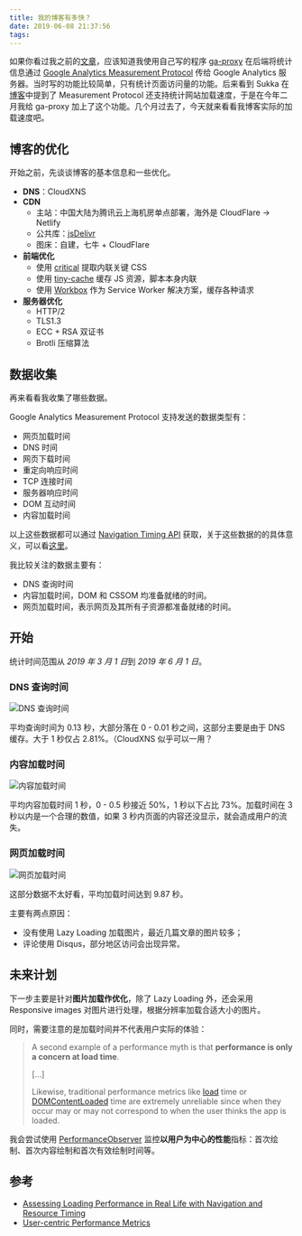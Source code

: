 ```yaml
---
title: 我的博客有多快？
date: 2019-06-08 21:37:56
tags:
---
```


如果你看过我之前的[文章](/blog/google-analytics-loading-optimize/)，应该知道我使用自己写的程序 [ga-proxy](https://github.com/giuem/ga-proxy/releases/tag/v1.0.0) 在后端将统计信息通过 [Google Analytics Measurement Protocol](https://developers.google.com/analytics/devguides/collection/protocol/v1/) 传给 Google Analytics 服务器。当时写的功能比较简单，只有统计页面访问量的功能。后来看到 Sukka 在[博客](https://blog.skk.moe/post/performance_timing/)中提到了 Measurement Protocol 还支持统计网站加载速度，于是在今年二月我给 ga-proxy 加上了这个功能。几个月过去了，今天就来看看我博客实际的加载速度吧。 <!--more-->

## 博客的优化

开始之前，先谈谈博客的基本信息和一些优化。

- **DNS**：CloudXNS
- **CDN**
  - 主站：中国大陆为腾讯云上海机房单点部署，海外是 CloudFlare -> Netlify
  - 公共库：[jsDelivr](https://www.jsdelivr.com/)
  - 图床：自建，七牛 + CloudFlare
- **前端优化**
  - 使用 [critical](https://www.npmjs.com/package/critical) 提取内联关键 CSS
  - 使用 [tiny-cache](https://github.com/giuem/tiny-cache) 缓存 JS 资源，脚本本身内联
  - 使用 [Workbox](https://developers.google.com/web/tools/workbox/) 作为 Service Worker 解决方案，缓存各种请求
- **服务器优化**
  - HTTP/2
  - TLS1.3
  - ECC + RSA 双证书
  - Brotli 压缩算法

## 数据收集

再来看看我收集了哪些数据。

Google Analytics Measurement Protocol 支持发送的数据类型有：

- 网页加载时间
- DNS 时间
- 网页下载时间
- 重定向响应时间
- TCP 连接时间
- 服务器响应时间
- DOM 互动时间
- 内容加载时间

以上这些数据都可以通过 [Navigation Timing API](https://www.w3.org/TR/navigation-timing/) 获取，关于这些数据的的具体意义，可以看[这里](https://www.w3.org/TR/navigation-timing/)。

我比较关注的数据主要有：

- DNS 查询时间
- 内容加载时间，DOM 和 CSSOM 均准备就绪的时间。
- 网页加载时间，表示网页及其所有子资源都准备就绪的时间。

## 开始

统计时间范围从 *2019 年 3 月 1 日*到 _2019 年 6 月 1 日_。

### DNS 查询时间

![DNS 查询时间](./images/%e5%b1%8f%e5%b9%95%e5%bf%ab%e7%85%a7%202019-06-08%20%e4%b8%8b%e5%8d%8810.38.23.png)

平均查询时间为 0.13 秒，大部分落在 0 - 0.01 秒之间，这部分主要是由于 DNS 缓存。大于 1 秒仅占 2.81%。（CloudXNS 似乎可以一用？

### 内容加载时间

![内容加载时间](./images/%e5%b1%8f%e5%b9%95%e5%bf%ab%e7%85%a7%202019-06-08%20%e4%b8%8b%e5%8d%8810.46.08.png)

平均内容加载时间 1 秒，0 - 0.5 秒接近 50%，1 秒以下占比 73%。加载时间在 3 秒以内是一个合理的数值，如果 3 秒内页面的内容还没显示，就会造成用户的流失。

### 网页加载时间

![网页加载时间](./images/%e5%b1%8f%e5%b9%95%e5%bf%ab%e7%85%a7%202019-06-08%20%e4%b8%8b%e5%8d%8810.53.51.png)

这部分数据不太好看，平均加载时间达到 9.87 秒。

主要有两点原因：

- 没有使用 Lazy Loading 加载图片，最近几篇文章的图片较多；
- 评论使用 Disqus，部分地区访问会出现异常。

## 未来计划

下一步主要是针对**图片加载作优化**，除了 Lazy Loading 外，还会采用 Responsive images 对图片进行处理，根据分辨率加载合适大小的图片。

同时，需要注意的是加载时间并不代表用户实际的体验：

> A second example of a performance myth is that **performance is only a concern at load time**.
>
> […]
>
> Likewise, traditional performance metrics like [load](https://developer.mozilla.org/en-US/docs/Web/Events/load) time or [DOMContentLoaded](https://developer.mozilla.org/en-US/docs/Web/Events/DOMContentLoaded) time are extremely unreliable since when they occur may or may not correspond to when the user thinks the app is loaded.

我会尝试使用 [PerformanceObserver](https://developer.mozilla.org/en-US/docs/Web/API/PerformanceObserver) 监控**以用户为中心的性能**指标：首次绘制、首次内容绘制和首次有效绘制时间等。

## 参考

- [Assessing Loading Performance in Real Life with Navigation and Resource Timing](https://developers.google.com/web/fundamentals/performance/navigation-and-resource-timing/)
- [User-centric Performance Metrics](https://developers.google.com/web/fundamentals/performance/user-centric-performance-metrics)
